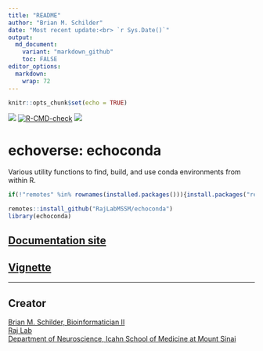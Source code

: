 ```yaml
---
title: "README"
author: "Brian M. Schilder"
date: "Most recent update:<br> `r Sys.Date()`"
output: 
  md_document:
    variant: "markdown_github"
    toc: FALSE
editor_options: 
  markdown: 
    wrap: 72
---
```


```r
knitr::opts_chunk$set(echo = TRUE)
```

<!-- badges: start --> 
<!-- badger::badge_codecov() --> 
<!-- badger::badge_last_commit()  -->
<!-- badger::badge_license() -->
[![](https://codecov.io/gh/RajLabMSSM/echoconda/branch/main/graph/badge.svg)](https://codecov.io/gh/RajLabMSSM/echoconda)
[![R-CMD-check](https://github.com/RajLabMSSM/echoconda/workflows/R-full/badge.svg)](https://github.com/RajLabMSSM/echoconda/actions)
[![](https://img.shields.io/github/last-commit/RajLabMSSM/echoconda.svg)](https://github.com/RajLabMSSM/echoconda/commits/main)
<!-- badges: end --> 


# echoverse: echoconda 

Various utility functions to find, build, and use conda environments from within R.
 
```r
if(!"remotes" %in% rownames(installed.packages())){install.packages("remotes")}

remotes::install_github("RajLabMSSM/echoconda")
library(echoconda)
```

## [Documentation site](https://rajlabmssm.github.io/echoconda/)
## [Vignette](https://rajlabmssm.github.io/echoconda/articles/echoconda)

<hr>

## Creator

<a href="https://bschilder.github.io/BMSchilder/" target="_blank">Brian
M. Schilder, Bioinformatician II</a>  
<a href="https://rajlab.org" target="_blank">Raj Lab</a>  
<a href="https://icahn.mssm.edu/about/departments/neuroscience" target="_blank">Department
of Neuroscience, Icahn School of Medicine at Mount Sinai</a>  
